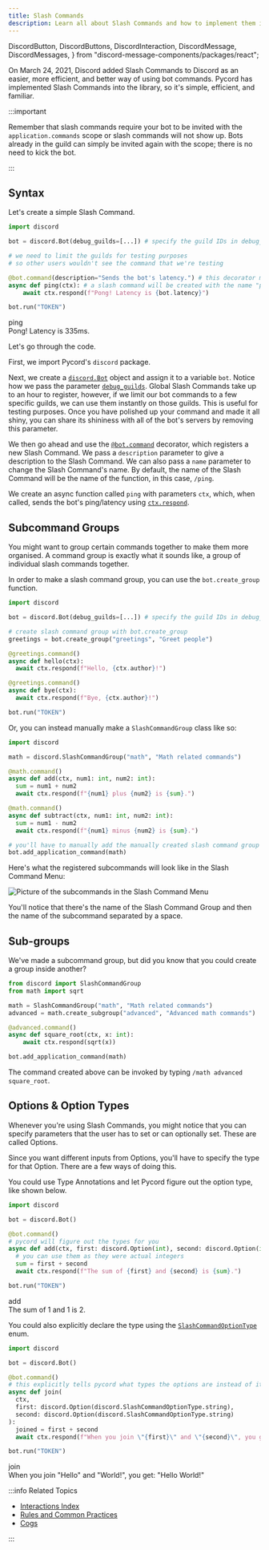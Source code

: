 ```yaml
---
title: Slash Commands
description: Learn all about Slash Commands and how to implement them into your Discord Bot with Pycord!
---
```


  DiscordButton,
  DiscordButtons,
  DiscordInteraction,
  DiscordMessage,
  DiscordMessages,
} from "discord-message-components/packages/react";




On March 24, 2021, Discord added Slash Commands to Discord as an easier, more efficient, and better way of using bot commands. Pycord has implemented Slash Commands into the library, so it's simple, efficient, and familiar.

:::important

Remember that slash commands require your bot to be invited with the `application.commands` scope or slash commands will not show up. Bots already in the guild can simply be invited again with the scope; there is no need to kick the bot.

:::

## Syntax

Let's create a simple Slash Command.

```py
import discord

bot = discord.Bot(debug_guilds=[...]) # specify the guild IDs in debug_guilds

# we need to limit the guilds for testing purposes
# so other users wouldn't see the command that we're testing

@bot.command(description="Sends the bot's latency.") # this decorator makes a slash command
async def ping(ctx): # a slash command will be created with the name "ping"
    await ctx.respond(f"Pong! Latency is {bot.latency}")

bot.run("TOKEN")
```

<DiscordComponent>
  <DiscordMessage profile="robocord">
    <div slot="interactions">
      <DiscordInteraction profile="bob" command>
        ping
      </DiscordInteraction>
    </div>
    Pong! Latency is 335ms.
  </DiscordMessage>
</DiscordComponent>

<br />

Let's go through the code.

First, we import Pycord's `discord` package.

Next, we create a [`discord.Bot`](https://docs.pycord.dev/en/master/api.html#discord.Bot) object and assign it to a variable `bot`. Notice how we pass the parameter [`debug_guilds`](https://docs.pycord.dev/en/master/api.html#discord.Bot.debug_guilds). Global Slash Commands take up to an hour to register, however, if we limit our bot commands to a few specific guilds, we can use them instantly on those guilds. This is useful for testing purposes. Once you have polished up your command and made it all shiny, you can share its shininess with all of the bot's servers by removing this parameter.

We then go ahead and use the [`@bot.command`](https://docs.pycord.dev/en/master/api.html#discord.Bot.command) decorator, which registers a new Slash Command. We pass a `description` parameter to give a description to the Slash Command. We can also pass a `name` parameter to change the Slash Command's name. By default, the name of the Slash Command will be the name of the function, in this case, `/ping`.

We create an async function called `ping` with parameters `ctx`, which, when called, sends the bot's ping/latency using [`ctx.respond`](https://docs.pycord.dev/en/master/api.html#discord.ApplicationContext.respond).

## Subcommand Groups

You might want to group certain commands together to make them more organised. A command group is exactly what it sounds like, a group of individual slash commands together.

In order to make a slash command group, you can use the `bot.create_group` function.

```python
import discord

bot = discord.Bot(debug_guilds=[...]) # specify the guild IDs in debug_guilds

# create slash command group with bot.create_group
greetings = bot.create_group("greetings", "Greet people")

@greetings.command()
async def hello(ctx):
  await ctx.respond(f"Hello, {ctx.author}!")

@greetings.command()
async def bye(ctx):
  await ctx.respond(f"Bye, {ctx.author}!")

bot.run("TOKEN")
```

Or, you can instead manually make a `SlashCommandGroup` class like so:
```python
import discord

math = discord.SlashCommandGroup("math", "Math related commands")

@math.command()
async def add(ctx, num1: int, num2: int):
  sum = num1 + num2
  await ctx.respond(f"{num1} plus {num2} is {sum}.")

@math.command()
async def subtract(ctx, num1: int, num2: int):
  sum = num1 - num2
  await ctx.respond(f"{num1} minus {num2} is {sum}.")

# you'll have to manually add the manually created slash command group
bot.add_application_command(math)
```

Here's what the registered subcommands will look like in the Slash Command Menu:

![Picture of the subcommands in the Slash Command Menu](../../assets/interactions/groups-and-subcommands.jpg)

You'll notice that there's the name of the Slash Command Group and then the name of the subcommand separated by a space.

## Sub-groups

We've made a subcommand group, but did you know that you could create a group inside another?

```python
from discord import SlashCommandGroup
from math import sqrt

math = SlashCommandGroup("math", "Math related commands")
advanced = math.create_subgroup("advanced", "Advanced math commands")

@advanced.command()
async def square_root(ctx, x: int):
    await ctx.respond(sqrt(x))

bot.add_application_command(math)
```

The command created above can be invoked by typing `/math advanced square_root`.

## Options & Option Types

Whenever you're using Slash Commands, you might notice that you can specify parameters that the user has to set or can optionally set. These are called Options.

Since you want different inputs from Options, you'll have to specify the type for that Option. There are a few ways of doing this.

<Tabs>
  <TabItem value="0" label="Using Type Annotations" default>

You could use Type Annotations and let Pycord figure out the option type, like shown below.

```python
import discord

bot = discord.Bot()

@bot.command()
# pycord will figure out the types for you
async def add(ctx, first: discord.Option(int), second: discord.Option(int)):
  # you can use them as they were actual integers
  sum = first + second
  await ctx.respond(f"The sum of {first} and {second} is {sum}.")

bot.run("TOKEN")
```

<DiscordComponent>
  <DiscordMessage profile="robocord">
    <div slot="interactions">
      <DiscordInteraction profile="bob" command>
        add
      </DiscordInteraction>
    </div>
    The sum of 1 and 1 is 2.
  </DiscordMessage>
</DiscordComponent>

  </TabItem>
  <TabItem value="1" label="Using the SlashCommandOptionType enum">

You could also explicitly declare the type using the [`SlashCommandOptionType`](https://docs.pycord.dev/en/master/api.html#discord.SlashCommandOptionType) enum.

```python title="Slash Command Type"
import discord

bot = discord.Bot()

@bot.command()
# this explicitly tells pycord what types the options are instead of it figuring it out by itself
async def join(
  ctx,
  first: discord.Option(discord.SlashCommandOptionType.string),
  second: discord.Option(discord.SlashCommandOptionType.string)
):
  joined = first + second
  await ctx.respond(f"When you join \"{first}\" and \"{second}\", you get: \"{joined}\".")

bot.run("TOKEN")
```

<DiscordComponent>
  <DiscordMessage profile="robocord">
    <div slot="interactions">
      <DiscordInteraction profile="bob" command>
        join
      </DiscordInteraction>
    </div>
    When you join "Hello" and "World!", you get: "Hello World!"
  </DiscordMessage>
</DiscordComponent>

  </TabItem>
</Tabs>

:::info Related Topics

-   [Interactions Index](../../interactions)
-   [Rules and Common Practices](../../getting-started/rules-and-common-practices)
-   [Cogs](../../popular-topics/cogs)

:::
